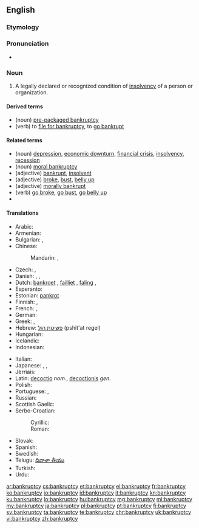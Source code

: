 ==English==
{{wikipedia}}

===Etymology===
{{suffix|bankrupt|cy}}

===Pronunciation===
* {{IPA|/ˈbæŋkrʌptsɪ/}}

===Noun===
{{en-noun|bankruptcies}}

# A legally declared or recognized condition of [[insolvency]] of a person or organization.

====Derived terms====
* (noun) [[pre-packaged bankruptcy]]
* (verb) to [[file for bankruptcy]], to [[go bankrupt]]

====Related terms====
* (noun) [[depression]],  [[economic downturn]], [[financial crisis]], [[insolvency]], [[recession]]
* (noun) {{qualifier|figuratively}} [[moral bankruptcy]]
* (adjective) [[bankrupt]], [[insolvent]]
* (adjective) {{qualifier|slang}} [[broke]], [[bust]], [[belly up]]
* (adjective) {{qualifier|figuratively}}  [[morally bankrupt]]
* (verb) {{qualifier|slang}} [[go broke]], [[go bust]], [[go belly up]]
*

====Translations====
{{trans-top|legally declared or recognized condition of insolvency}}
* Arabic: {{t-|ar|إفلاس|m|tr='iflaas}}
* Armenian: {{t-|hy|սնանկացում|tr=snankac’um}}
* Bulgarian: {{t+|bg|фалит|tr=falit}},  {{t+|bg|банкрут|tr=bankrut}}
* Chinese:
*: Mandarin: {{t-|cmn|破產|sc=Hani}},  {{t-|cmn|破产|tr=pòchǎn|sc=Hani}}
* Czech: {{t-|cs|úpadek|m}}, {{t-|cs|bankrot|m}}
* Danish: {{t-|da|bankerot|c}}, {{t-|da|fallit|c}}, {{t-|da|konkurs|c}}
* Dutch: [[bankroet]] {{n}}, [[failliet]] {{n}}, [[faling]] {{f}},  {{t-|nl|surseance van betaling|m|f}}
* Esperanto: {{t-|eo|bankroto}}
* Estonian: [[pankrot]]
* Finnish: {{t+|fi|konkurssi}}, {{t-|fi|vararikko}}
* French: {{t+|fr|faillite|f}}, {{t|fr|banqueroute}}
* German: {{t+|de|Bankrott|m}}
* Greek: {{t+|el|πτώχευση|f|tr=ptóchefsi}}, {{t+|el|χρεωκοπία|f|tr=chreokopía}}
* Hebrew: [[פשיטת רגל]] (pshit'at regel) {{f}}
* Hungarian: {{t+|hu|csőd}}
* Icelandic: {{t+|is|gjaldþrot}}
* Indonesian: {{t+|id|bangkrut}}
{{trans-mid}}
* Italian: {{t-|it|bancarotta}}
* Japanese: {{t+|ja|破産|tr=はさん, hasan}},  {{t+|ja|破綻|tr=はたん, hatan}},  {{t+|ja|倒産|tr=とうさん, tōsan}}
* Jèrriais: {{tø|roa-jer|banqueroute|f}}
* Latin: [[decoctio]] ''nom.'', [[decoctionis]] ''gen.''
* Polish: {{t+|pl|bankructwo|n}}
* Portuguese: {{t+|pt|falência|f}}, {{t-|pt|bancarrota|f}}
* Russian: {{t+|ru|банкротство|n|tr=bankrótstvo}}
* Scottish Gaelic: {{t-|gd|briseadh|m}}
* Serbo-Croatian:
*: Cyrillic: {{t-|sh|стечај|m|alt=сте̏ча̄ј|sc=Cyrl}}
*: Roman: {{t-|sh|stečaj|m|alt=stȅčāj}}
* Slovak: {{t-|sk|bankrot|m}}
* Spanish: {{t-|es|bancarrota|f}}
* Swedish: {{t+|sv|konkurs|c}}
* Telugu: [[దివాళా తీయు]]
* Turkish: {{t+|tr|iflas}}
* Urdu: {{t-|ur|دیوالیہ پن|m}}
{{trans-bottom}}

[[ar:bankruptcy]]
[[cs:bankruptcy]]
[[et:bankruptcy]]
[[el:bankruptcy]]
[[fr:bankruptcy]]
[[ko:bankruptcy]]
[[io:bankruptcy]]
[[id:bankruptcy]]
[[it:bankruptcy]]
[[kn:bankruptcy]]
[[ku:bankruptcy]]
[[lo:bankruptcy]]
[[hu:bankruptcy]]
[[mg:bankruptcy]]
[[ml:bankruptcy]]
[[my:bankruptcy]]
[[ja:bankruptcy]]
[[pl:bankruptcy]]
[[pt:bankruptcy]]
[[fi:bankruptcy]]
[[sv:bankruptcy]]
[[ta:bankruptcy]]
[[te:bankruptcy]]
[[chr:bankruptcy]]
[[uk:bankruptcy]]
[[vi:bankruptcy]]
[[zh:bankruptcy]]